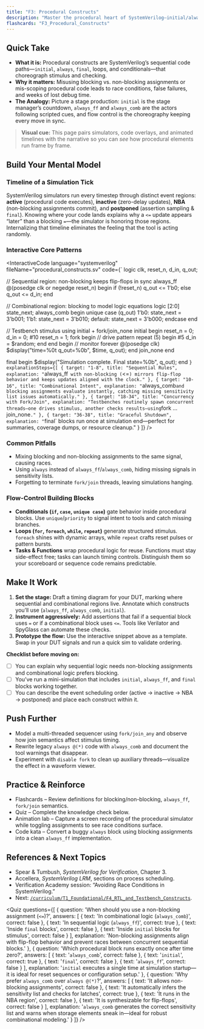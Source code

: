 ```yaml
---
title: "F3: Procedural Constructs"
description: "Master the procedural heart of SystemVerilog—initial/always/final blocks, flow control, and assignment semantics that drive every testbench."
flashcards: "F3_Procedural_Constructs"
---
```



## Quick Take
- **What it is:** Procedural constructs are SystemVerilog’s sequential code paths—`initial`, `always`, `final`, loops, and conditionals—that choreograph stimulus and checking.
- **Why it matters:** Misusing blocking vs. non-blocking assignments or mis-scoping procedural code leads to race conditions, false failures, and weeks of lost debug time.
- **The Analogy:** Picture a stage production: `initial` is the stage manager’s countdown, `always_ff` and `always_comb` are the actors following scripted cues, and flow control is the choreography keeping every move in sync.

> **Visual cue:** This page pairs simulators, code overlays, and animated timelines with the narrative so you can *see* how procedural elements run frame by frame.

## Build Your Mental Model
### Timeline of a Simulation Tick
<div className="my-8 rounded-3xl border border-white/10 bg-white/5 p-6 backdrop-blur shadow-2xl">
  <ProceduralBlocksSimulator />
</div>

SystemVerilog simulators run every timestep through distinct event regions: **active** (procedural code executes), **inactive** (zero-delay updates), **NBA** (non-blocking assignments commit), and **postponed** (assertion sampling & `final`). Knowing where your code lands explains why a `<=` update appears “later” than a blocking `=`—the simulator is honoring those regions. Internalizing that timeline eliminates the feeling that the tool is acting randomly.

### Interactive Core Patterns
<InteractiveCode
  language="systemverilog"
  fileName="procedural_constructs.sv"
  code={`
logic clk, reset_n, d_in, q_out;

// Sequential region: non-blocking keeps flip-flops in sync
always_ff @(posedge clk or negedge reset_n) begin
  if (!reset_n)
    q_out <= 1'b0;
  else
    q_out <= d_in;
end

// Combinational region: blocking to model logic equations
logic [2:0] state_next;
always_comb begin
  unique case (q_out)
    1'b0: state_next = 3'b001;
    1'b1: state_next = 3'b010;
    default: state_next = 3'b000;
  endcase
end

// Testbench stimulus using initial + fork/join_none
initial begin
  reset_n = 0;
  d_in = 0;
  #10 reset_n = 1;
  fork
    begin // drive pattern
      repeat (5) begin
        #5 d_in = $random;
      end
    end
    begin // monitor
      forever @(posedge clk) $display("time=%0t q_out=%0b", $time, q_out);
    end
  join_none
end

final begin
  $display("Simulation complete. Final state=%0b", q_out);
end
  `}
  explanationSteps={[
    { target: "1-8", title: "Sequential Rules", explanation: "`always_ff` with non-blocking (`<=`) mirrors flip-flop behavior and keeps updates aligned with the clock." },
    { target: "10-16", title: "Combinational Intent", explanation: "`always_comb` and blocking assignments evaluate instantly, catching missing sensitivity list issues automatically." },
    { target: "18-34", title: "Concurrency with Fork/Join", explanation: "Testbenches routinely spawn concurrent threads—one drives stimulus, another checks results—using `fork ... join_none`." },
    { target: "36-38", title: "Graceful Shutdown", explanation: "`final` blocks run once at simulation end—perfect for summaries, coverage dumps, or resource cleanup." }
  ]}
/>

### Common Pitfalls
- Mixing blocking and non-blocking assignments to the same signal, causing races.
- Using `always` instead of `always_ff`/`always_comb`, hiding missing signals in sensitivity lists.
- Forgetting to terminate `fork/join` threads, leaving simulations hanging.

### Flow-Control Building Blocks
- **Conditionals (`if`, `case`, `unique case`)** gate behavior inside procedural blocks. Use `unique`/`priority` to signal intent to tools and catch missing branches.
- **Loops (`for`, `foreach`, `while`, `repeat`)** generate structured stimulus. `foreach` shines with dynamic arrays, while `repeat` crafts reset pulses or pattern bursts.
- **Tasks & Functions** wrap procedural logic for reuse. Functions must stay side-effect free; tasks can launch timing controls. Distinguish them so your scoreboard or sequence code remains predictable.

## Make It Work
1. **Set the stage:** Draft a timing diagram for your DUT, marking where sequential and combinational regions live. Annotate which constructs you’ll use (`always_ff`, `always_comb`, `initial`).
2. **Instrument aggressively:** Add assertions that fail if a sequential block uses `=` or if a combinational block uses `<=`. Tools like Verilator and SpyGlass can automate these checks.
3. **Prototype the flow:** Use the interactive snippet above as a template. Swap in your DUT signals and run a quick sim to validate ordering.

**Checklist before moving on:**
- [ ] You can explain why sequential logic needs non-blocking assignments and combinational logic prefers blocking.
- [ ] You’ve run a mini-simulation that includes `initial`, `always_ff`, and `final` blocks working together.
- [ ] You can describe the event scheduling order (active → inactive → NBA → postponed) and place each construct within it.

## Push Further
- Model a multi-threaded sequencer using `fork/join_any` and observe how join semantics affect stimulus timing.
- Rewrite legacy `always @(*)` code with `always_comb` and document the tool warnings that disappear.
- Experiment with `disable fork` to clean up auxiliary threads—visualize the effect in a waveform viewer.

## Practice & Reinforce
- Flashcards – Review definitions for blocking/non-blocking, `always_ff`, `fork/join` semantics.
- Quiz – Complete the knowledge check below.
- Animation lab – Capture a screen recording of the procedural simulator while toggling assignments to see race conditions surface.
- Code kata – Convert a buggy `always` block using blocking assignments into a clean `always_ff` implementation.

## References & Next Topics
- Spear & Tumbush, *SystemVerilog for Verification*, Chapter 3.
- Accellera, *SystemVerilog LRM*, sections on process scheduling.
- Verification Academy session: “Avoiding Race Conditions in SystemVerilog.”
- Next: [`/curriculum/T1_Foundational/F4_RTL_and_Testbench_Constructs`](../F4_RTL_and_Testbench_Constructs/).

<Quiz
  questions={[
    {
      question: 'When should you use a non-blocking assignment (`<=`)?',
      answers: [
        { text: 'In combinational logic (`always_comb`)', correct: false },
        { text: 'In sequential logic (`always_ff`)', correct: true },
        { text: 'Inside `final` blocks', correct: false },
        { text: 'Inside `initial` blocks for stimulus', correct: false }
      ],
      explanation:
        'Non-blocking assignments align with flip-flop behavior and prevent races between concurrent sequential blocks.'
    },
    {
      question: 'Which procedural block runs exactly once after time zero?',
      answers: [
        { text: '`always_comb`', correct: false },
        { text: '`initial`', correct: true },
        { text: '`final`', correct: false },
        { text: '`always_ff`', correct: false }
      ],
      explanation:
        '`initial` executes a single time at simulation startup—it is ideal for reset sequences or configuration setup.'
    },
    {
      question: 'Why prefer `always_comb` over `always @(*)`?',
      answers: [
        { text: 'It allows non-blocking assignments', correct: false },
        { text: 'It automatically infers the sensitivity list and checks for latches', correct: true },
        { text: 'It runs in the NBA region', correct: false },
        { text: 'It is synthesizable for flip-flops', correct: false }
      ],
      explanation:
        '`always_comb` generates the correct sensitivity list and warns when storage elements sneak in—ideal for robust combinational modeling.'
    }
  ]}
/>
